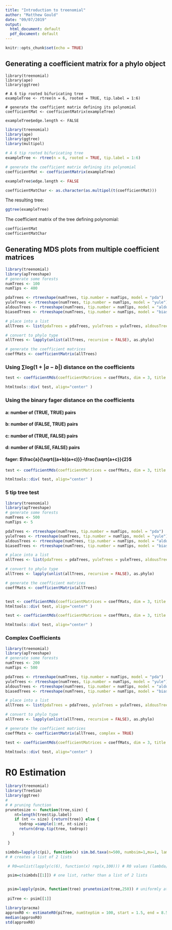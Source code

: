 ```yaml
---
title: "Introduction to treenomial"
author: "Matthew Gould"
date: "09/07/2019"
output:
  html_document: default
  pdf_document: default
---
```

```r
knitr::opts_chunk$set(echo = TRUE)
```

## Generating a coefficient matrix for a phylo object 
```
library(treenomial)
library(ape)
library(ggtree)

# A 6 tip rooted bifuricating tree 
exampleTree <- rtree(n = 6, rooted = TRUE, tip.label = 1:6)

# generate the coefficient matrix defining its polynomial 
coefficientMat <- coefficientMatrix(exampleTree)

exampleTree$edge.length <- FALSE

```

```r
library(treenomial)
library(ape)
library(ggtree)
library(multipol)

# A 6 tip rooted bifuricating tree 
exampleTree <- rtree(n = 6, rooted = TRUE, tip.label = 1:6)

# generate the coefficient matrix defining its polynomial 
coefficientMat <- coefficientMatrix(exampleTree)

exampleTree$edge.length <- FALSE

coefficientMatChar <- as.character(as.multipol(t(coefficientMat)))

```

The resulting tree: 

```r
ggtree(exampleTree)
```

The coefficient matrix of the tree defining polynomial: 

```r
coefficientMat
coefficientMatChar
```

## Generating MDS plots from multiple coefficient matrices 

```r
library(treenomial)
library(apTreeshape)
# generate some forests
numTrees <- 100
numTips <- 400

pdaTrees <- rtreeshape(numTrees, tip.number = numTips, model = "pda")
yuleTrees <- rtreeshape(numTrees, tip.number = numTips, model = "yule")
aldousTrees <- rtreeshape(numTrees, tip.number = numTips, model = "aldous")
biasedTrees <- rtreeshape(numTrees, tip.number = numTips, model = "biased")

# place into a list
allTrees <- list(pdaTrees = pdaTrees, yuleTrees = yuleTrees, aldousTrees = aldousTrees, biasedTrees = biasedTrees)

# convert to phylo type
allTrees <- lapply(unlist(allTrees, recursive = FALSE), as.phylo)

# generate the coefficient matrices 
coeffMats <- coefficientMatrix(allTrees)
```

### Using  $\sum_{}{}\log_{}{(1+|a-b|)}$ distance on the coefficients 


```r
test <- coefficientMds(coefficientMatrices = coeffMats, dim = 3, title = "Coefficient MDS on different tree models", legendTitle = "tree model", method = "sumLogDiff")

htmltools::div( test, align="center" )
```

### Using the binary fager distance on the coefficients 
#### a: number of (TRUE, TRUE) pairs

#### b: number of (FALSE, TRUE) pairs

#### c: number of (TRUE, FALSE) pairs

#### d: number of (FALSE, FALSE) pairs

#### fager: $\frac{a}{\sqrt{(a+b)(a+c)}}-\frac{\sqrt{a+c}}{2}$



```r
test <- coefficientMds(coefficientMatrices = coeffMats, dim = 3, title = "Coefficient MDS on different tree models", legendTitle = "tree model", method = "fager")

htmltools::div( test, align="center" )
```


### 5 tip tree test 
```r
library(treenomial)
library(apTreeshape)
# generate some forests
numTrees <- 500
numTips <- 5

pdaTrees <- rtreeshape(numTrees, tip.number = numTips, model = "pda")
yuleTrees <- rtreeshape(numTrees, tip.number = numTips, model = "yule")
aldousTrees <- rtreeshape(numTrees, tip.number = numTips, model = "aldous")
biasedTrees <- rtreeshape(numTrees, tip.number = numTips, model = "biased")

# place into a list
allTrees <- list(pdaTrees = pdaTrees, yuleTrees = yuleTrees, aldousTrees = aldousTrees, biasedTrees = biasedTrees)

# convert to phylo type
allTrees <- lapply(unlist(allTrees, recursive = FALSE), as.phylo)

# generate the coefficient matrices 
coeffMats <- coefficientMatrix(allTrees)


test <- coefficientMds(coefficientMatrices = coeffMats, dim = 3, title = "5 tip trees fager", legendTitle = "tree model", method = "fager")
htmltools::div( test, align="center" )

test <- coefficientMds(coefficientMatrices = coeffMats, dim = 3, title = "5 tip trees sumLogDiff", legendTitle = "tree model", method = "sumLogDiff")

htmltools::div( test, align="center" )

```

### Complex Coefficients

```r
library(treenomial)
library(apTreeshape)
# generate some forests
numTrees <- 200
numTips <- 500

pdaTrees <- rtreeshape(numTrees, tip.number = numTips, model = "pda")
yuleTrees <- rtreeshape(numTrees, tip.number = numTips, model = "yule")
aldousTrees <- rtreeshape(numTrees, tip.number = numTips, model = "aldous")
biasedTrees <- rtreeshape(numTrees, tip.number = numTips, model = "biased")

# place into a list
allTrees <- list(pdaTrees = pdaTrees, yuleTrees = yuleTrees, aldousTrees = aldousTrees, biasedTrees = biasedTrees)

# convert to phylo type
allTrees <- lapply(unlist(allTrees, recursive = FALSE), as.phylo)

# generate the coefficient matrices 
coeffMats <- coefficientMatrix(allTrees, complex = TRUE)
```

```r
test <- coefficientMds(coefficientMatrices = coeffMats, dim = 3, title = "SumLogDiff on different tree models using complex", legendTitle = "tree model", method = "sumLogDiff")

htmltools::div( test, align="center" )
```


# R0 Estimation 

```r
library(treenomial)
library(TreeSim)
library(ggtree)
#
# # pruning function
prunetosize <- function(tree,size) {
    nt=length(tree$tip.label)
    if (nt <= size) {return(tree)} else {
      todrop =sample(1:nt, nt-size);
      return(drop.tip(tree, todrop))
   }

 }

simbds=lapply(c(pi), function(x) sim.bd.taxa(n=500, numbsim=1,mu=1, lambda=x,complete = TRUE))
# # creates a list of 2 lists

 # R0=unlist(lapply(c(6), function(x) rep(x,100))) # R0 values (lambda/mu)

 psim=c(simbds[[1]]) # one list, rather than a list of 2 lists


 psim=lapply(psim, function(tree) prunetosize(tree,250)) # uniformly at random drop
 
 piTree <- psim[[1]]

```

```r
library(pracma)
approxR0 <- estimateR0(piTree, numStepSim = 100, start = 1.5, end = 8.5, step = 0.5, numTotalSim = 2)
median(approxR0)
std(approxR0)
```


